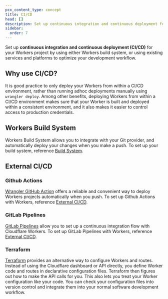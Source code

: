 ```yaml
---
pcx_content_type: concept
title: CI/CD
head: []
description: Set up continuous integration and continuous deployment for your Workers to optimize your development workflow.
sidebar:
  order: 7
---
```


Set up **continuous integration and continuous deployment (CI/CD)** for your Workers project by using either Workers build system, or using existing services and platforms to optimize your development workflow.

## Why use CI/CD?

It is good practice to only deploy your Workers from within a CI/CD environment, rather than running adhoc deployments manually using `wrangler deploy`. Among other benefits, deploying Workers from within a CI/CD environment makes sure that your Worker is built and deployed within a consistent environment, and it also makes it easier to control access to production credentials.

## Workers Build System

Workers Build System allows you to integrate with your Git provider, and automatically deploy your changes when you make a push. To set up your build system, reference [Build System](/workers/ci-cd/build-system/).

## External CI/CD

### Github Actions

[Wrangler GitHub Action](https://github.com/cloudflare/wrangler-action) offers a reliable and convenient way to deploy Workers projects automatically when you push. To set up Github Actions with Workers, reference [External CI/CD](/workers/ci-cd/external-cicd).

### GitLab Pipelines

[GitLab Pipelines](https://docs.gitlab.com/ee/ci/pipelines/index.html) allow you to set up a continuous integration flow with Cloudflare Workers. To set up GitLab Pipelines with Workers, reference [External CI/CD](/workers/ci-cd/external-cicd).

### Terraform

[Terraform](https://www.terraform.io/) provides an alternative way to configure Workers and routes. Instead of using the Cloudflare dashboard or API directly, you define Worker code and routes in declarative configuration files. Terraform then figures out how to make the API calls for you. This also lets you treat your Worker configuration like your code. You can check your configuration files into version control and integrate them into your normal software development workflow.
